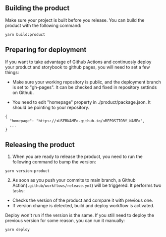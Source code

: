 



## Building the product

Make sure your project is built before you release. You can build
the product with the following command:

```
yarn build:product
```


## Preparing for deployment

If you want to take advantage of Github Actions and continuosly deploy your product and storybook to github pages, you will need to set a few things:

- Make sure your working repository is public, and the deployment branch is set to "gh-pages". It can be checked and fixed in repository settinds on Github.

- You need to edit "homepage" property in ./product/package.json. It should be pointing to your repository.

```
{
  "homepage": "https://<USERNAME>.github.io/<REPOSITORY_NAME>",
  ...
}
```


## Releasing the product

1. When you are ready to release the product, you need to run the following command to bump the version:

```
yarn version:product
```

2. As soon as you push your commits to main branch, a Github Action(`.github/workflows/release.yml`) will be triggered. It performs two tasks:
- Checks the version of the product and compare it with previous one.
- If version change is detected, build and deploy workflow is activated.

Deploy won't run if the version is the same. If you still need to deploy the previous version for some reason, you can run it manually:

```
yarn deploy
```
